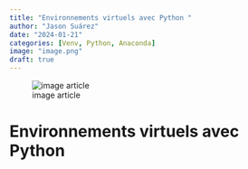 ```yaml
---
title: "Environnements virtuels avec Python "
author: "Jason Suárez"
date: "2024-01-21"
categories: [Venv, Python, Anaconda]
image: "image.png"
draft: true
---
```

![image article](image.png)

# Environnements virtuels avec Python